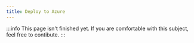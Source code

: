 ```yaml
---
title: Deploy to Azure
---
```


:::info
This page isn't finished yet. If you are comfortable with this subject, feel free to contibute.
:::